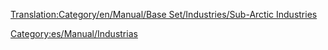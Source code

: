 [[Translation:Category/en/Manual/Base Set/Industries/Sub-Arctic Industries]]


[[Category:es/Manual/Industrias]]